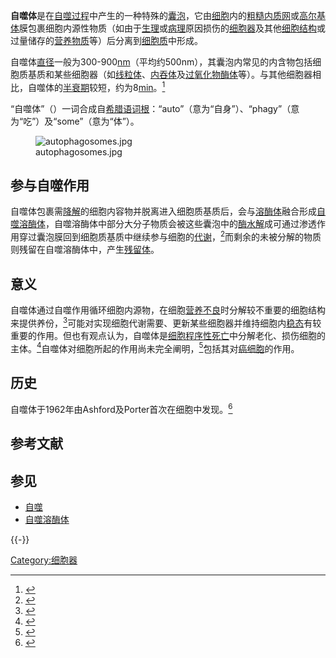 '''自噬体'''是在[[自噬过程|自噬过程]]中产生的一种特殊的[[囊泡|囊泡]]，它由[[细胞|细胞]]内的[[粗糙内质网|粗糙内质网]]或[[高尔基体|高尔基体]]膜包裹细胞内源性物质（如由于[[生理|生理]]或[[病理|病理]]原因损伤的[[细胞器|细胞器]]及其他[[细胞结构|细胞结构]]或过量储存的[[营养物质|营养物质]]等）后分离到[[细胞质|细胞质]]中形成。

自噬体[[直径|直径]]一般为300-900[[纳米|nm]]（平均约500nm），其囊泡内常见的内含物包括细胞质基质和某些细胞器（如[[线粒体|线粒体]]、[[内吞体|内吞体]]及[[过氧化物酶体|过氧化物酶体]]等）。与其他细胞器相比，自噬体的[[半衰期|半衰期]]较短，约为8[[分钟|min]]。<ref>{{cite journal | title = 细胞自噬的形态学特征和功能意义| author = 王海杰、谭玉珍 | journal = Acta Anatiomica Sinica | year = 2009 | volume= 50 | pmid = | issue = | pages = | doi = 10.3969/j.issn.0529-1356.2009.05.032| url = http://so.med.wanfangdata.com.cn/ViewHTML/PeriodicalPaper_jpxb200905032.aspx}}</ref>

“自噬体”（{{lang-en|'''autophagosome'''}}）一词合成自[[希腊语|希腊语]][[词根|词根]]：“auto”（意为“自身”）、“phagy”（意为“吃”）及“some”（意为“体”）。 

[[File:autophagosomes.jpg|thumb]]

==参与自噬作用==
自噬体包裹需[[降解|降解]]的细胞内容物并脱离进入细胞质基质后，会与[[溶酶体|溶酶体]]融合形成[[自噬溶酶体|自噬溶酶体]]，自噬溶酶体中部分大分子物质会被这些囊泡中的[[酶|酶]][[水解|水解]]成可通过渗透作用穿过囊泡膜回到细胞质基质中继续参与细胞的[[代谢|代谢]]，<ref>{{cite journal | title = 自噬的分子机制与病理生理意义| author = 叶青 | journal = International Journal of Pathology and Clinical Medicine | year = 2007 | volume= 27| pmid = | issue = | pages = | doi = | url = http://so.med.wanfangdata.com.cn/ViewHTML/PeriodicalPaper_gwyx-slblkxylcfc200704020.aspx }}</ref>而剩余的未被分解的物质则残留在自噬溶酶体中，产生[[残留体|残留体]]。

==意义==
自噬体通过自噬作用循环细胞内源物，在细胞[[营养不良|营养不良]]时分解较不重要的细胞结构来提供养份，<ref>{{cite journal | author=Yorimitsu T, Klionsky DJ| title=Autophagy: molecular machinery for self-eating| journal=Cell Death and Differentiation (2005) 12, 1542–1552| year=2005| volume=12| url=http://www.nature.com/cdd/journal/v12/n2s/full/4401765a.html| pages=1542–1552| doi=10.1038/sj.cdd.4401765 | pmid=16247502 | pmc=1828868}}</ref>可能对实现细胞代谢需要、更新某些细胞器并维持细胞内[[稳态|稳态]]有较重要的作用。但也有观点认为，自噬体是[[细胞程序性死亡|细胞程序性死亡]]中分解老化、损伤细胞的主体。<ref>{{cite journal | author=Schwartz LM, ''et al.''| title=Do All Programmed Cell Deaths Occur Via Apoptosis?| journal=Proceedings of the National Academy of Sciences| year=1993| volume=90| doi= 10.1073/pnas.90.3.980| pages=980–984| pmid=8430112 | issue=3 | pmc=45794}}</ref>自噬体对细胞所起的作用尚未完全阐明，<ref>{{cite journal | author=Tsujimoto Y, Shimizu S| title=Another way to die: autophagic programmed cell death| journal=Cell Death and Differentiation| year=2005|  volume=12| pages=1528–1534 |url = http://www.nature.com/cdd/journal/v12/n2s/full/4401777a.html | pages=1528 | doi = 10.1038/sj.cdd.4401777 | pmid = 16247500}}</ref>包括其对[[癌细胞|癌细胞]]的作用。

==历史==
自噬体于1962年由Ashford及Porter首次在细胞中发现。<ref>{{cite journal |author = Kundu M, Thompson CB |title = Autophagy: Basic Principles and Relevance to Disease |journal = Annual Review of Pathology |year = 2008 |volume = 3 |pages = 427–455 |url = http://arjournals.annualreviews.org/doi/full/10.1146/annurev.pathmechdis.2.010506.091842 |doi = 10.1146/annurev.pathmechdis.2.010506.091842 |pmid = 18039129 |access-date = 2011-01-30 |archive-date = 2019-10-17 |archive-url = https://web.archive.org/web/20191017031929/https://www.annualreviews.org/doi/full/10.1146/annurev.pathmechdis.2.010506.091842 |dead-url = no }}</ref>

==参考文献==
{{Reflist}}

==参见==
*[[自噬|自噬]]
*[[自噬溶酶体|自噬溶酶体]]

{{-}}
{{细胞结构}}

[[Category:细胞器|Category:细胞器]]